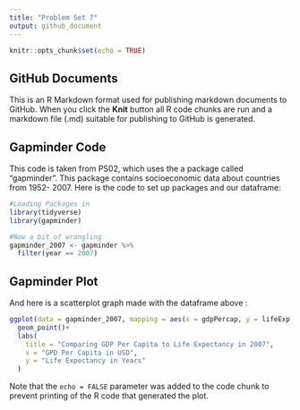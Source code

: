 ```yaml
---
title: "Problem Set 7"
output: github_document
---
```


```r
knitr::opts_chunk$set(echo = TRUE)
```

## GitHub Documents

This is an R Markdown format used for publishing markdown documents to GitHub. When you click the **Knit** button all R code chunks are run and a markdown file (.md) suitable for publishing to GitHub is generated.

## Gapminder Code
This code is taken from PS02, which uses the a package called "gapminder". This package contains socioeconomic data about countries from 1952- 2007.
Here is the code to set up packages and our dataframe:

```r
#Loading Packages in
library(tidyverse)
library(gapminder)

#Now a bit of wrangling
gapminder_2007 <- gapminder %>% 
  filter(year == 2007)
```
## Gapminder Plot

And here is a scatterplot graph made with the dataframe above :

```r
ggplot(data = gapminder_2007, mapping = aes(x = gdpPercap, y = lifeExp, size = pop, color = continent)) + 
  geom_point()+
  labs(
    title = "Comparing GDP Per Capita to Life Expectancy in 2007",
    x = "GPD Per Capita in USD",
    y = "Life Expectancy in Years"
  )

```

Note that the `echo = FALSE` parameter was added to the code chunk to prevent printing of the R code that generated the plot.
